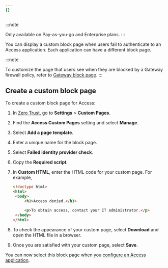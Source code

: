 ```yaml
---
{}
---
```


:::note

Only available on Pay-as-you-go and Enterprise plans.
:::

You can display a custom block page when users fail to authenticate to an Access application. Each application can have a different block page.

:::note

To customize the page that users see when they are blocked by a Gateway firewall policy, refer to [Gateway block page](/cloudflare-one/policies/gateway/block-page/).
:::

## Create a custom block page

To create a custom block page for Access:

1. In [Zero Trust](https://one.dash.cloudflare.com/), go to **Settings** > **Custom Pages**.

2. Find the **Access Custom Pages** setting and select **Manage**.

3. Select **Add a page template**.

4. Enter a unique name for the block page.

5. Select **Failed identity provider check**.

6. Copy the **Required script**.

7. In **Custom HTML**, enter the HTML code for your custom page. For example,

   ```html
   <!doctype html>
   <html>
   	<body>
   		<h1>Access denied.</h1>

   		<p>To obtain access, contact your IT administrator.</p>
   	</body>
   </html>
   ```

8. To check the appearance of your custom page, select **Download** and open the HTML file in a browser.

9. Once you are satisfied with your custom page, select **Save**.

You can now select this block page when you [configure an Access application](/cloudflare-one/applications/configure-apps/).
